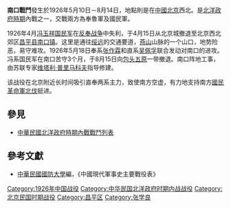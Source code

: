{{Infobox Military Conflict|
partof=[[反奉战争|反奉战争]]|
campaign=|
image=|
caption=|
conflict=南口戰鬥|
date=1926年5月10日－8月14日|
place=[[中國|中國]]北京西北[[南口地区|南口地区]]|
result=數月之激戰，守軍國民軍受奉軍砲擊後，不支撤退|
combatant1=[[奉軍|奉軍]]<br>[[魯軍|魯軍]]|
combatant2=[[國民軍|國民軍]]| 
commander1=[[張宗昌|張宗昌]]<br>[[張學良|張學良]]<br>[[吴佩孚|吴佩孚]]|
commander2=[[鹿鐘麟|鹿鐘麟]] |
strength1=|
strength2=|
casualties1=|
casualties2=|
}}
'''南口戰鬥'''發生於1926年5月10日－8月14日，地點則是在[[中國|中國]][[北京|北京]]西北。是[[北洋政府時期|北洋政府時期]]內戰之一，交戰兩方為奉魯軍及國民軍。

1926年4月[[冯玉祥|冯玉祥]][[国民军|国民军]]在[[反奉战争|反奉战争]]中失利，于4月15日从北京城撤退至北京西北郊区[[昌平县|昌平县]][[南口地区|南口镇]]。这里是通往[[绥远|绥远]]的交通要道，[[燕山|燕山]]山脉的一个山口，地势险恶，易守难攻。1926年5月18日奉系[[张作霖|张作霖]]和直系[[吴佩孚|吴佩孚]]联合发动对南口的进攻。冯系国民军在南口苦守3个月，于8月15日向[[包头|包头]][[五原|五原]]一带撤退。南口阵地工事，由苏联专家[[维塔利·普里马科夫|维塔利·普里马科夫]]指导修建。

该战役在北京附近长时间吸引直奉两系主力，致使南方空虚，有力地支持南方[[國民革命軍北伐|國民革命軍北伐]]挺进。

==參見==
*[[中華民國北洋政府時期內戰戰鬥列表|中華民國北洋政府時期內戰戰鬥列表]]
==參考文獻==
*[[中華民國|中華民國]][[國防大學_(臺灣)|國防大學]]編，《中國現代軍事史主要戰役表》

[[Category:1926年中国战役|Category:1926年中国战役]]
[[Category:中华民国北洋政府时期内战战役|Category:中华民国北洋政府时期内战战役]]
[[Category:北京民国时期战役|Category:北京民国时期战役]]
[[Category:昌平区|Category:昌平区]]
[[Category:张学良|Category:张学良]]